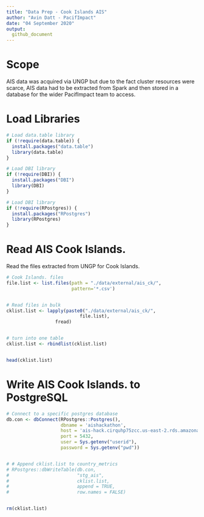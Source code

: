 ```yaml
---
title: "Data Prep - Cook Islands AIS"
author: "Avin Datt - PacifImpact"
date: "04 September 2020"
output: 
  github_document
---
```


# Scope 

AIS data was acquired via UNGP but due to the fact cluster resources were scarce, AIS data had to be extracted from Spark and then stored in a database for the wider PacifImpact team to access. 

# Load Libraries

```r
# Load data.table library
if (!require(data.table)) {
  install.packages("data.table")
  library(data.table)
}

# Load DBI library
if (!require(DBI)) {
  install.packages("DBI")
  library(DBI)
}

# Load DBI library
if (!require(RPostgres)) {
  install.packages("RPostgres")
  library(RPostgres)
}

```

# Read AIS Cook Islands.

Read the files extracted from UNGP for Cook Islands. 

```r
# Cook Islands. files
file.list <- list.files(path = "./data/external/ais_ck/", 
                        pattern='*.csv')


# Read files in bulk
cklist.list <- lapply(paste0("./data/external/ais_ck/",
                           file.list),
                  fread)


# turn into one table 
cklist.list <- rbindlist(cklist.list)


head(cklist.list)
```

# Write AIS Cook Islands. to PostgreSQL

```r
# Connect to a specific postgres database
db.con <- dbConnect(RPostgres::Postgres(),
                    dbname = 'aishackathon', 
                    host = 'ais-hack.cirquhp75zcc.us-east-2.rds.amazonaws.com', 
                    port = 5432, 
                    user = Sys.getenv("userid"),
                    password = Sys.getenv("pwd"))


# # Append cklist.list to country_metrics
# RPostgres::dbWriteTable(db.con,
#                         "stg_ais",
#                         cklist.list,
#                         append = TRUE,
#                         row.names = FALSE)


rm(cklist.list)

```
